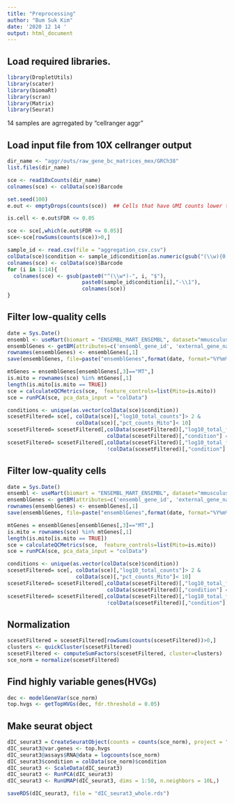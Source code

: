 ---
title: "Preprocessing"
author: "Bum Suk Kim"
date: '2020 12 14 '
output: html_document
---


## Load required libraries.
```{r setup, include=FALSE}
library(DropletUtils)
library(scater)
library(biomaRt)
library(scran)
library(Matrix)
library(Seurat)
```
14 samples are agrregated by "cellranger aggr"

## Load input file from 10X cellranger output
```{r cars}
dir_name <- "aggr/outs/raw_gene_bc_matrices_mex/GRCh38"
list.files(dir_name)

sce <- read10xCounts(dir_name)
colnames(sce) <- colData(sce)$Barcode

set.seed(100)
e.out <- emptyDrops(counts(sce))  ## Cells that have UMI counts lower than 100 are empty cells.

is.cell <- e.out$FDR <= 0.05

sce <- sce[,which(e.out$FDR <= 0.05)]
sce<-sce[rowSums(counts(sce))>0,]

sample_id <- read.csv(file = "aggregation_csv.csv")
colData(sce)$condition <- sample_id$condition[as.numeric(gsub("(\\w){0,}-", "", colData(sce)$Barcode))]
colnames(sce) <- colData(sce)$Barcode
for (i in 1:14){
  colnames(sce) <- gsub(paste0("^(\\w*)-", i, "$"),
                        paste0(sample_id$condition[i],"-\\1"),
                        colnames(sce))
}
```


## Filter low-quality cells
```{r pressure, echo=FALSE}
date = Sys.Date()
ensembl <- useMart(biomart = "ENSEMBL_MART_ENSEMBL", dataset="mmusculus_gene_ensembl", host="www.ensembl.org")
ensemblGenes <- getBM(attributes=c('ensembl_gene_id', 'external_gene_name',  'chromosome_name', 'gene_biotype'), mart=ensembl)
rownames(ensemblGenes) <- ensemblGenes[,1]
save(ensemblGenes, file=paste("ensemblGenes",format(date, format="%Y%m%d"),".RData"))

mtGenes = ensemblGenes[ensemblGenes[,3]=="MT",]
is.mito = rownames(sce) %in% mtGenes[,1]
length(is.mito[is.mito == TRUE])
sce = calculateQCMetrics(sce,  feature_controls=list(Mito=is.mito))
sce = runPCA(sce, pca_data_input = "colData")  

conditions <- unique(as.vector(colData(sce)$condition))
scesetFiltered= sce[, colData(sce)[,"log10_total_counts"]> 2 &
                      colData(sce)[,"pct_counts_Mito"]< 10]
scesetFiltered= scesetFiltered[,colData(scesetFiltered)[,"log10_total_features_by_counts"]> 3 &
                                colData(scesetFiltered)[,"condition"] == "iNSC"]
scesetFiltered= scesetFiltered[,colData(scesetFiltered)[,"log10_total_features_by_counts"]> 2.5 &
                                !colData(scesetFiltered)[,"condition"] == "iNSC"]
```


## Filter low-quality cells
```{r pressure, echo=FALSE}
date = Sys.Date()
ensembl <- useMart(biomart = "ENSEMBL_MART_ENSEMBL", dataset="mmusculus_gene_ensembl", host="www.ensembl.org")
ensemblGenes <- getBM(attributes=c('ensembl_gene_id', 'external_gene_name',  'chromosome_name', 'gene_biotype'), mart=ensembl)
rownames(ensemblGenes) <- ensemblGenes[,1]
save(ensemblGenes, file=paste("ensemblGenes",format(date, format="%Y%m%d"),".RData"))

mtGenes = ensemblGenes[ensemblGenes[,3]=="MT",]
is.mito = rownames(sce) %in% mtGenes[,1]
length(is.mito[is.mito == TRUE])
sce = calculateQCMetrics(sce,  feature_controls=list(Mito=is.mito))
sce = runPCA(sce, pca_data_input = "colData")  

conditions <- unique(as.vector(colData(sce)$condition))
scesetFiltered= sce[, colData(sce)[,"log10_total_counts"]> 2 &
                      colData(sce)[,"pct_counts_Mito"]< 10]
scesetFiltered= scesetFiltered[,colData(scesetFiltered)[,"log10_total_features_by_counts"]> 3 &
                                colData(scesetFiltered)[,"condition"] == "iNSC"]
scesetFiltered= scesetFiltered[,colData(scesetFiltered)[,"log10_total_features_by_counts"]> 2.5 &
                                !colData(scesetFiltered)[,"condition"] == "iNSC"]
```


## Normalization
```{r pressure, echo=FALSE}
scesetFiltered = scesetFiltered[rowSums(counts(scesetFiltered))>0,]
clusters <- quickCluster(scesetFiltered)
scesetFiltered <- computeSumFactors(scesetFiltered, cluster=clusters)
sce_norm = normalize(scesetFiltered)
```


## Find highly variable genes(HVGs)
```{r pressure, echo=FALSE}
dec <- modelGeneVar(sce_norm)
top.hvgs <- getTopHVGs(dec, fdr.threshold = 0.05)
```


## Make seurat object
```{r pressure, echo=FALSE}
dIC_seurat3 = CreateSeuratObject(counts = counts(sce_norm), project = "iNPSC_all", min.cells = 1, min.features = 1)
dIC_seurat3@var.genes <- top.hvgs
dIC_seurat3@assays$RNA@data = logcounts(sce_norm)
dIC_seurat3$condition = colData(sce_norm)$condition
dIC_seurat3 <- ScaleData(dIC_seurat3)
dIC_seurat3 <- RunPCA(dIC_seurat3)
dIC_seurat3 <- RunUMAP(dIC_seurat3, dims = 1:50, n.neighbors = 10L,)

saveRDS(dIC_seurat3, file = "dIC_seurat3_whole.rds")
```
